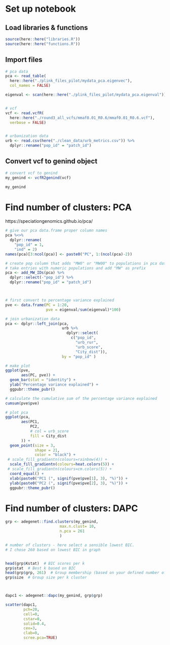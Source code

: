 # Set up notebook
## Load libraries & functions
```r
source(here::here("libraries.R"))
source(here::here("functions.R"))
```

## Import files
```r
# pca data
pca <- read_table(
  here::here("./plink_files_pilot/mydata_pca.eigenvec"), 
  col_names = FALSE)

eigenval <- scan(here::here("./plink_files_pilot/mydata_pca.eigenval"))


# vcf
vcf <- read.vcfR(
  here::here("./round3_all_vcfs/mmaf0.01_R0.6/mmaf0.01_R0.6.vcf"),
  verbose = FALSE)


# urbanization data
urb <- read.csv(here("./clean_data/urb_metrics.csv")) %>%
  dplyr::rename("pop_id" = "patch_id")


```

## Convert vcf to genind object
```r
# convert vcf to genind
my_genind <- vcfR2genind(vcf)

my_genind

```

# Find number of clusters: PCA
https://speciationgenomics.github.io/pca/
```r
# give our pca data.frame proper column names
pca %<>%
  dplyr::rename(
    "pop_id" = 1,
    "ind" = 2)
names(pca)[3:ncol(pca)] <- paste0("PC", 1:(ncol(pca)-2))

# create pop column that adds "MW0" or "MW00" to populations in pca data that lists some pops as simply "8" instead of "MW008", for instance
# take entries with numeric populations and add "MW" as prefix
pca <- add_MW_IDs(pca) %>%
  dplyr::select(-"pop_id") %>%
  dplyr::rename("pop_id" = "patch_id")



# first convert to percentage variance explained
pve <- data.frame(PC = 1:20,
                  pve = eigenval/sum(eigenval)*100)

# join urbanization data
pca <- dplyr::left_join(pca,
                         urb %>%
                           dplyr::select(
                             c("pop_id",
                               "urb_rur",
                               "urb_score",
                               "City_dist")),
                         by = "pop_id" )

# make plot
ggplot(pve,
       aes(PC, pve)) +
  geom_bar(stat = "identity") +
  ylab("Percentage variance explained") +
  ggpubr::theme_pubr()

# calculate the cumulative sum of the percentage variance explained
cumsum(pve$pve)

# plot pca
ggplot(pca, 
       aes(PC1,
           PC2,
           # col = urb_score
           fill = City_dist
       )) + 
  geom_point(size = 3,
             shape = 21,
             color = "black") +
 # scale_fill_gradientn(colours=rainbow(4)) +
  scale_fill_gradientn(colours=heat.colors(5)) +
 # scale_fill_gradientn(colours=cm.colors(5)) +
  coord_equal() +
  xlab(paste0("PC1 (", signif(pve$pve[1], 3), "%)")) +
  ylab(paste0("PC2 (", signif(pve$pve[2], 3), "%)")) +
  ggpubr::theme_pubr()


```

# Find number of clusters: DAPC
```r
grp <- adegenet::find.clusters(my_genind,
                        max.n.clust= 10, 
                        n.pca = 261
                        )

# number of clusters - here select a sensible lowest BIC.
# I chose 260 based on lowest BIC in graph


head(grp$Kstat)  # BIC scores per k
grp$stat  # Best k based on BIC
head(grp$grp, 261)  # Group membership (based on your defined number of clusters)
grp$size  # Group size per k cluster



dapc1 <- adegenet::dapc(my_genind, grp$grp)

scatter(dapc1,
        pch=20,
        cell=0,
        cstar=0, 
        solid=0.4,
        cex=3,
        clab=0,
        scree.pca=TRUE)
```

